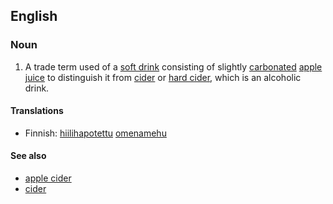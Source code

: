 ==English==

===Noun===
{{en-noun|sg=sparkling cider}}

# {{US}} A trade term used of a [[soft drink]] consisting of slightly [[carbonated]] [[apple juice]] to distinguish it from [[cider]] or [[hard cider]], which is an alcoholic drink.

====Translations====
{{top}}
* Finnish: [[hiilihapotettu]] [[omenamehu]]
{{bottom}}

====See also====
*[[apple cider]]
*[[cider]]